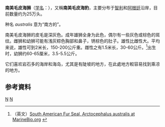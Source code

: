 {{Speciesbox
| name = 南美毛皮海狮
| status = LC
| status_system = iucn3.1
| status_ref = <ref name=iucn>{{IUCN2008|assessors=Campagna, C. (IUCN SSC Pinniped Specialist Group) |year=2008|id=2055|title=Arctocephalus australis|downloaded=14 January 2009}}</ref>
| image = furseals1.jpg
| image_caption = 南美毛皮海狮
| taxin = Arctocephalus australis
| authority = [[埃伯哈德·奥古斯特·威廉·冯·齐默尔曼|Zimmermann]], 1783
| range_map = Arctocephalus australis distribution.png
| range_map_caption = 南美毛皮海狮分布区
}}
'''南美毛皮海狮'''（[[学名|学名]]：''{{lang|la|Arctocephalus australis}}''），又稱'''南美毛皮海豹'''，主要分布于[[智利|智利]]和[[阿根廷|阿根廷]]沿岸，目前数量约为25万头。

种名 ''australis'' 意为“南方的”。

南美毛皮海狮的皮毛是深灰色。成年雄狮全身为此色，偶尔有一些灰色或棕色的斑纹。雌狮和幼狮可能有浅灰粽色胸部和鼻子，锈棕色的肚子。雄性比雌性大。平均来说，雄性可到2米长，150-200公斤重。雌性之有1.5米长，30-60公斤。<ref>（英文）[http://marinebio.org/species.asp?id=312 South American Fur Seal, Arctocephalus australis at MarineBio.org] {{Wayback|url=http://marinebio.org/species.asp?id=312 |date=20131001113728 }}</ref>出生时，幼狮约60-65厘米，3.5-5.5公斤。

它们喜欢岩石多的海岸和海岛，尤其是有陡坡的地方，在此處地方較容易找到乘凉的地方。

== 参考資料 ==
{{reflist}}
{{Taxonbar|from=Q649127}}

[[Category:毛皮海狮属|N]]
[[Category:1783年描述的植物|N]]